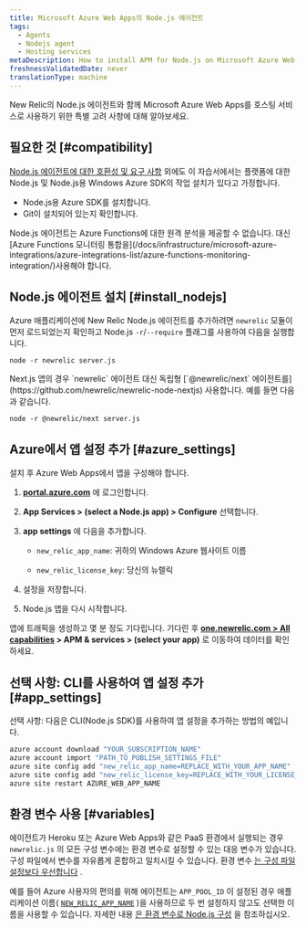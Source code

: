 ```yaml
---
title: Microsoft Azure Web Apps의 Node.js 에이전트
tags:
  - Agents
  - Nodejs agent
  - Hosting services
metaDescription: How to install APM for Node.js on Microsoft Azure Web Apps.
freshnessValidatedDate: never
translationType: machine
---
```


New Relic의 Node.js 에이전트와 함께 Microsoft Azure Web Apps를 호스팅 서비스로 사용하기 위한 특별 고려 사항에 대해 알아보세요.

## 필요한 것 [#compatibility]

[Node.js 에이전트에 대한 호환성 및 요구 사항](/docs/agents/nodejs-agent/getting-started/compatibility-requirements-nodejs-agent) 외에도 이 자습서에서는 플랫폼에 대한 Node.js 및 Node.js용 Windows Azure SDK의 작업 설치가 있다고 가정합니다.

* Node.js용 Azure SDK를 설치합니다.
* Git이 설치되어 있는지 확인합니다.

<Callout variant="important">
  Node.js 에이전트는 Azure Functions에 대한 원격 분석을 제공할 수 없습니다. 대신 [Azure Functions 모니터링 통합을](/docs/infrastructure/microsoft-azure-integrations/azure-integrations-list/azure-functions-monitoring-integration/)사용해야 합니다.
</Callout>

## Node.js 에이전트 설치 [#install_nodejs]

Azure 애플리케이션에 New Relic Node.js 에이전트를 추가하려면 `newrelic` 모듈이 먼저 로드되었는지 확인하고 Node.js `-r`/`--require` 플래그를 사용하여 다음을 실행합니다.

```shell
node -r newrelic server.js
```

<Callout variant="important">
  Next.js 앱의 경우 `newrelic` 에이전트 대신 독립형 [`@newrelic/next` 에이전트를](https://github.com/newrelic/newrelic-node-nextjs) 사용합니다. 예를 들면 다음과 같습니다.

  ```shell
  node -r @newrelic/next server.js
  ```
</Callout>

## Azure에서 앱 설정 추가 [#azure_settings]

설치 후 Azure Web Apps에서 앱을 구성해야 합니다.

1. <DNT>**[portal.azure.com](https://portal.azure.com)**</DNT> 에 로그인합니다.

2. <DNT>**App Services > (select a Node.js app) > Configure**</DNT> 선택합니다.

3. <DNT>**app settings**</DNT> 에 다음을 추가합니다.

   * `new_relic_app_name`: 귀하의 Windows Azure 웹사이트 이름

   * `new_relic_license_key`: 당신의 뉴렐릭

     <InlinePopover type="licenseKey"/>

4. 설정을 저장합니다.

5. Node.js 앱을 다시 시작합니다.

앱에 트래픽을 생성하고 몇 분 정도 기다립니다. 기다린 후 <DNT>**[one.newrelic.com > All capabilities](https://one.newrelic.com/all-capabilities) > APM & services > (select your app)**</DNT> 로 이동하여 데이터를 확인하세요.

## 선택 사항: CLI를 사용하여 앱 설정 추가 [#app_settings]

선택 사항: 다음은 CLI(Node.js SDK)를 사용하여 앱 설정을 추가하는 방법의 예입니다.

```bash
azure account download "YOUR_SUBSCRIPTION_NAME"
azure account import "PATH_TO_PUBLISH_SETTINGS_FILE"
azure site config add "new_relic_app_name=REPLACE_WITH_YOUR_APP_NAME"
azure site config add "new_relic_license_key=REPLACE_WITH_YOUR_LICENSE_KEY"
azure site restart AZURE_WEB_APP_NAME
```

## 환경 변수 사용 [#variables]

에이전트가 Heroku 또는 Azure Web Apps와 같은 PaaS 환경에서 실행되는 경우 `newrelic.js` 의 모든 구성 변수에는 환경 변수로 설정할 수 있는 대응 변수가 있습니다. 구성 파일에서 변수를 자유롭게 혼합하고 일치시킬 수 있습니다. 환경 변수 [는 구성 파일 설정보다 우선합니다](/docs/agents/nodejs-agent/installation-configuration/nodejs-agent-configuration#methods-and-precedence) .

예를 들어 Azure 사용자의 편의를 위해 에이전트는 `APP_POOL_ID` 이 설정된 경우 애플리케이션 이름( [`NEW_RELIC_APP_NAME`](/docs/nodejs/configuring-nodejs-with-environment-variables#app_name) )을 사용하므로 두 번 설정하지 않고도 선택한 이름을 사용할 수 있습니다. 자세한 내용 [은 환경 변수로 Node.js 구성](/docs/nodejs/configuring-nodejs-with-environment-variables) 을 참조하십시오.